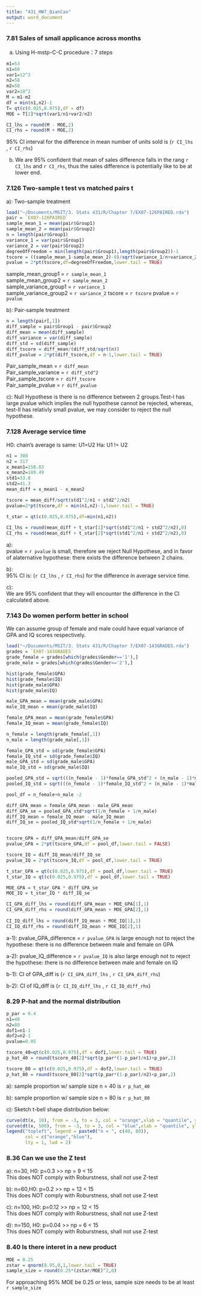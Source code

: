```yaml
---
title: "431_HW7_QianCao"
output: word_document
---
```


### 7.81 Sales of small applicance across months
a) Using H-mstp-C-C procedure：7 steps
```r
m1=53
n1=60
var1=12^2
n2=58
m2=50
var2=10^2
M = m1-m2
df = min(n1,n2)-1
T= qt(c(0.025,0.975),df = df)
MOE = T[2]*sqrt(var1/n1+var2/n2)

CI_lhs = round(M - MOE,2)
CI_rhs = round(M + MOE,2)
```
95% CI interval for the difference in mean number of units sold is (`r CI_lhs` , `r CI_rhs`)   

b) We are 95% confident that mean of sales difference falls in the rang `r CI_lhs` and `r CI_rhs`, thus the sales difference is potentially like to be at lower end.

### 7.126 Two-sample t test vs matched pairs t
a): Two-sample treatment
```r
load("~/Documents/MSIT/3. Stats 431/R/Chapter 7/EX07-126PAIRED.rda")
pair = `EX07-126PAIRED`
sample_mean_1 = mean(pair$Group1)
sample_mean_2 = mean(pair$Group2)
n = length(pair$Group1)
variance_1 = var(pair$Group1)
variance_2 = var(pair$Group2)
degreeOfFreedom = min(length(pair$Group1),length(pair$Group2))-1
tscore = ((sample_mean_1-sample_mean_2)-0)/sqrt(variance_1/n+variance_2/n)
pvalue = 2*pt(tscore,df=degreeOfFreedom,lower.tail = TRUE)
```
sample_mean_group1 = `r sample_mean_1`  
sample_mean_group2 = `r sample_mean_2`  
sample_variance_group1 = `r variance_1`  
sample_variance_group2 = `r variance_2`
tscore = `r tscore` 
pvalue = `r pvalue`  

b): Pair-sample treatment
```r
n = length(pair[,1])
diff_sample = pair$Group1 - pair$Group2
diff_mean = mean(diff_sample)
diff_variance = var(diff_sample)
diff_std = sd(diff_sample)
diff_tscore = diff_mean/(diff_std/sqrt(n))
diff_pvalue = 2*pt(diff_tscore,df = n-1,lower.tail = TRUE)
```
Pair_sample_mean = `r diff_mean`  
Pair_sample_variance = `r diff_std^2`  
Pair_sample_tscore = `r diff_tscore`  
Pair_sample_pvalue = `r diff_pvalue`

c): Null Hypothese is there is no difference between 2 groups.Test-I has large pvalue which implies the null hypothese cannot be rejected, whereas, test-II has relativly small pvalue, we may consider to reject the null hypothese.  

### 7.128 Average service time
H0: chain's average is same: U1=U2
Ha: U1 != U2
```r
n1 = 308
n2 = 317
x_mean1=158.03
x_mean2=189.49
std1=33.8
std2=41.3
mean_diff = x_mean1 - x_mean2

tscore = mean_diff/sqrt(std1^2/n1 + std2^2/n2)
pvalue=2*pt(tscore,df = min(n1,n2)-1,lower.tail = TRUE)

t_star = qt(c(0.025,0.975),df=min(n1,n2))
    
CI_lhs = round(mean_diff + t_star[1]*sqrt(std1^2/n1 + std2^2/n2),0)
CI_rhs = round(mean_diff + t_star[2]*sqrt(std1^2/n1 + std2^2/n2),0)

```
a):  
pvalue = `r pvalue` is small, therefore we reject Null Hypothese, and in favor of alaternative hypothese: there exists the difference between 2 chains. 

b):  
95% CI is: (`r CI_lhs` , `r CI_rhs`) for the difference in average service time.  

c):  
We are 95% confident that they will encounter the difference in the CI calculated above.  

### 7.143 Do women perform better in school
We can assume group of female and male could have equal variance of GPA and IQ scores respectively.
```r
load("~/Documents/MSIT/3. Stats 431/R/Chapter 7/EX07-143GRADES.rda")
grades = `EX07-143GRADES`
grade_female = grades[which(grades$Gender=='1'),]
grade_male = grades[which(grades$Gender=='2'),]

hist(grade_female$GPA)
hist(grade_female$IQ)
hist(grade_male$GPA)
hist(grade_male$IQ)

male_GPA_mean = mean(grade_male$GPA)
male_IQ_mean = mean(grade_male$IQ)

female_GPA_mean = mean(grade_female$GPA)
female_IQ_mean = mean(grade_female$IQ)

n_female = length(grade_female[,1])
n_male = length(grade_male[,1])

female_GPA_std = sd(grade_female$GPA)
female_IQ_std = sd(grade_female$IQ)
male_GPA_std = sd(grade_male$GPA)
male_IQ_std = sd(grade_male$IQ)

pooled_GPA_std = sqrt(((n_female - 1)*female_GPA_std^2 + (n_male - 1)*male_GPA_std^2)/(n_female + n_male -2))
pooled_IQ_std = sqrt(((n_female - 1)*female_IQ_std^2 + (n_male - 1)*male_IQ_std^2)/(n_female + n_male -2))

pool_df = n_female+n_male -2

diff_GPA_mean = female_GPA_mean - male_GPA_mean
diff_GPA_se = pooled_GPA_std*sqrt(1/n_female + 1/n_male)
diff_IQ_mean = female_IQ_mean - male_IQ_mean
diff_IQ_se = pooled_IQ_std*sqrt(1/n_female + 1/n_male)


tscore_GPA = diff_GPA_mean/diff_GPA_se
pvalue_GPA = 2*pt(tscore_GPA,df = pool_df,lower.tail = FALSE)

tscore_IQ = diff_IQ_mean/diff_IQ_se
pvalue_IQ = 2*pt(tscore_IQ,df = pool_df,lower.tail = TRUE)

t_star_GPA = qt(c(0.025,0.975),df = pool_df,lower.tail = TRUE)
t_star_IQ = qt(c(0.025,0.975),df = pool_df,lower.tail = TRUE)

MOE_GPA = t_star_GPA * diff_GPA_se
MOE_IQ = t_star_IQ * diff_IQ_se

CI_GPA_diff_lhs = round(diff_GPA_mean + MOE_GPA[1],1) 
CI_GPA_diff_rhs = round(diff_GPA_mean + MOE_GPA[2],1)
  
CI_IQ_diff_lhs = round(diff_IQ_mean + MOE_IQ[1],1)
CI_IQ_diff_rhs = round(diff_IQ_mean + MOE_IQ[2],1)
```

a-1): pvalue_GPA_difference = `r pvalue_GPA` is large enough not to reject the hypothese: there is no difference between male and female on GPA  

a-2): pvalue_IQ_difference  = `r pvalue_IQ` is also large enough not to reject the hypothese: there is no difference between male and female on IQ  

b-1): CI of GPA_diff is (`r CI_GPA_diff_lhs` , `r CI_GPA_diff_rhs`)  

b-2): CI of IQ_diff is (`r CI_IQ_diff_lhs` , `r CI_IQ_diff_rhs`)  


### 8.29 P-hat and the normal distribution
```r
p_par = 0.4
n1=40
n2=80
dof1=n1-1
dof2=n2-1
pvalue=0.05

tscore_40=qt(c(0.025,0.975),df = dof1,lower.tail = TRUE)
p_hat_40 = round(tscore_40[2]*sqrt(p_par*(1-p_par)/n1)+p_par,2)

tscore_80 = qt(c(0.025,0.975),df = dof2,lower.tail = TRUE)
p_hat_80 = round(tscore_80[2]*sqrt(p_par*(1-p_par)/n2)+p_par,2)
```
a): sample proportion w/ sample size n = 40 is `r p_hat_40`  

b): sample proportion w/ sample size n = 80 is `r p_hat_80` 

c): Sketch t-bell shape distribution below:  
```r
curve(dt(x, 10), from = -3, to = 3, col = "orange",xlab = "quantile", ylab = "density", lwd = 2)
curve(dt(x, 500), from = -3, to = 3, col = "blue",xlab = "quantile", ylab = "density", add = TRUE,lwd = 2)
legend("topleft", legend = paste0("n = ", c(40, 80)),
       col = c("orange","blue"),
       lty = 1, lwd = 2)
```

### 8.36 Can we use the Z test
a): n=30, H0: p=0.3 >> np = 9 < 15  
This does NOT comply with Roburstness, shall not use Z-test  

b): n=60,H0: p=0.2  >> np = 12 < 15    
This does NOT comply with Roburstness, shall not use Z-test    

c): n=100, H0: p=0.12 >> np = 12 < 15  
This does NOT comply with Roburstness, shall not use Z-test    

d): n=150, H0: p=0.04 >> np = 6 < 15  
This does NOT comply with Roburstness, shall not use Z-test 

### 8.40 Is there interet in a new product
```r
MOE = 0.25
zstar = qnorm(0.95,0,1,lower.tail = TRUE)
sample_size = round(0.25*(zstar/MOE)^2,0)
```
For approaching 95% MOE be 0.25 or less, sample size needs to be at least `r sample_size`







